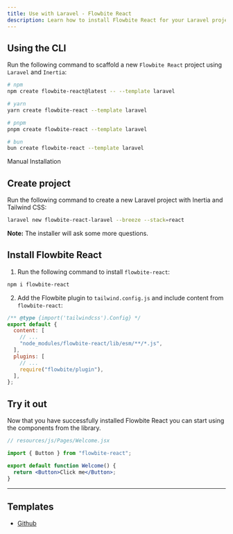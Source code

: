```yaml
---
title: Use with Laravel - Flowbite React
description: Learn how to install Flowbite React for your Laravel project using Inertia and start building modern websites with the most popular PHP framework in the world
---
```


## Using the CLI

Run the following command to scaffold a new `Flowbite React` project using `Laravel` and `Inertia`:

```bash
# npm
npm create flowbite-react@latest -- --template laravel

# yarn
yarn create flowbite-react --template laravel

# pnpm
pnpm create flowbite-react --template laravel

# bun
bun create flowbite-react --template laravel
```

<TextDivider>Manual Installation</TextDivider>

## Create project

Run the following command to create a new Laravel project with Inertia and Tailwind CSS:

```bash
laravel new flowbite-react-laravel --breeze --stack=react
```

**Note:** The installer will ask some more questions.

## Install Flowbite React

1. Run the following command to install `flowbite-react`:

```bash
npm i flowbite-react
```

2. Add the Flowbite plugin to `tailwind.config.js` and include content from `flowbite-react`:

```js {5,9}
/** @type {import('tailwindcss').Config} */
export default {
  content: [
    // ...
    "node_modules/flowbite-react/lib/esm/**/*.js",
  ],
  plugins: [
    // ...
    require("flowbite/plugin"),
  ],
};
```

## Try it out

Now that you have successfully installed Flowbite React you can start using the components from the library.

```jsx
// resources/js/Pages/Welcome.jsx

import { Button } from "flowbite-react";

export default function Welcome() {
  return <Button>Click me</Button>;
}
```

<hr />

## Templates

- [Github](https://github.com/themesberg/flowbite-react-template-laravel)
